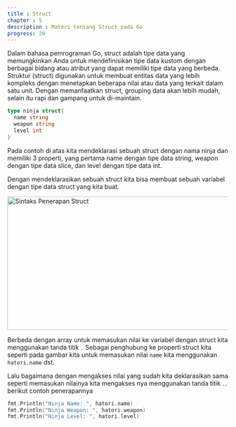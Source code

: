 ```yaml
---
title : Struct
chapter : 5
description : Materi tentang Struct pada Go
progress: 29
---
```


Dalam bahasa pemrograman Go, struct adalah tipe data yang 
memungkinkan Anda untuk mendefinisikan tipe data kustom dengan 
berbagai bidang atau atribut yang dapat memiliki tipe data yang berbeda. 
Struktur (struct) digunakan untuk membuat entitas data yang lebih 
kompleks dengan menetapkan beberapa nilai atau data yang terkait dalam 
satu unit. Dengan memanfaatkan struct, grouping data akan lebih mudah, 
selain itu rapi dan gampang untuk di-maintain.

```go showLineNumbers
type ninja struct{
  name string
  weapon string
  level int
}
```
Pada contoh di atas kita mendeklarasi sebuah struct dengan nama ninja dan 
memiliki 3 properti, yang pertama name dengan tipe data string, weapon 
dengan tipe data slice, dan level dengan tipe data int. 

Dengan mendeklarasikan sebuah struct kita bisa membuat sebuah variabel 
dengan tipe data struct yang kita buat. 

<Image
  src="/content/bab-5-18.webp"
  width="618"
  height="304"
  alt="Sintaks Penerapan Struct"
/>

Berbeda dengan array untuk memasukan nilai ke variabel dengan struct 
kita menggunakan tanda titik `.` Sebagai penghubung ke properti struct kita 
seperti pada gambar kita untuk memasukan nilai `name` kita 
menggunakan `hatori.name` dst.

Lalu bagaimana dengan mengakses nilai yang sudah kita deklarasikan 
sama seperti memasukan nilainya kita mengakses nya menggunakan tanda 
titik `.`. berikut contoh penerapannya

```go showLineNumbers
fmt.Println("Ninja Name: ", hatori.name)
fmt.Println("Ninja Weapon: ", hatori.weapon)
fmt.Println("Ninja Level: ", hatori.level)
```